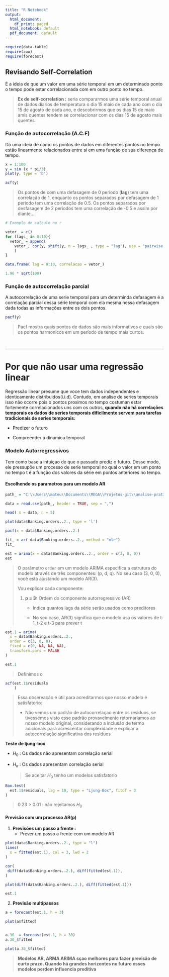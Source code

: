 ```yaml
---
title: "R Notebook"
output:
  html_document:
    df_print: paged
  html_notebook: default
  pdf_document: default
---
```


```r
require(data.table)
require(zoo)
require(forecast)
```

## Revisando Self-Correlation

É a ideia de que um valor em uma série temporal em um determinado ponto o tempo pode estar correlacionada com em outro ponto no tempo.

> **Ex de self-correlation :** seria compararmos uma série temporal anual de dados diarios de temperatura o dia 15 maio de cada ano com o dia 15 de agosto de cada ano, e descobrirmos que os dias 15 de maio amis quentes tendem se correlacionar com os dias 15 de agosto mais quentes.

### Função de autocorrelação (A.C.F)

Dá uma ideia de como os pontos de dados em diferentes pontos no tempo estão linearmente relacionados entre si em uma função de sua diferença de tempo.

```r
x = 1:100
y = sin (x * pi/3)
plot(y, type = 'b')
```

```r
acf(y)
```

> Os pontos de com uma defasagem de 0 periodo (**lag**) tem uma correlação de 1, enquanto os pontos separados por defasagem de 1 periodo tem uma correlação de 0.5. Os pontos separados por desfasagem de 2 periodos tem uma correlação de -0.5 e assim por diante....

```r
# Exemplo de calculo no r

vetor_ = c()
for (lags_ in 0:10){
  vetor_ = append(
    vetor_, cor(y, shift(y, n = lags_ , type = "lag"), use = "pairwise.complete.obs")
    )
}

data.frame( lag = 0:10, correlacao = vetor_)
```

```r
1.96 * sqrt(100)
```

### Função de autocorrelação parcial

A autocorrelação de uma serie temporal para um determinda defasagem é a correlação parcial dessa série temporal com ela mesma nessa defasagem dada todas as informações entre os dois pontos.

```r
pacf(y)
```

> Pacf mostra quais pontos de dados são mais informativos e quais são os pontos harmonicos em um período de tempo mais curtos.

 

------------------------------------------------------------------------

# Por que não usar uma regressão linear

Regressão linear presume que voce tem dados independentes e identicamente distribuidos(i.i.d). Contudo, em analise de series temporais isso não ocorre pois o pontos proximos no tempo costuman estar fortemente correlacionados uns com os outros, **quando não há correlações temporais os dados de series temporais dificilmente servem para tarefas tradicionais de series temporais:**

-   Predizer o futuro

-   Compreender a dinamica temporal

### Modelo Autorregressivos

Tem como base a intuiçao de que o passado prediz o futuro. Desse modo, ele pressupõe um processo de serie temporal no qual o valor em um ponto no tempo t é a função dos valores da série em pontos anteriores no tempo.

#### Escolhendo os parametros para um modelo AR

```r
path_ = "C:\\Users\\mateu\\Documents\\MEGA\\Projetos-git\\analise-pratica-series-temporais_predicao-stats-ml\\capitulo-6\\datasets\\Daily_Demand_Forecasting_Orders.csv"

data = read.csv(path_, header = TRUE, sep = ",")

head( x = data, n = 5)
```

```r
plot(data$Banking.orders..2., type = 'l')
```

```r
pacf(x = data$Banking.orders..2.)
```

```r
fit_ = ar( data$Banking.orders..2., method = "mle")
fit_
```

```r
est = arima(x = data$Banking.orders..2., order = c(3, 0, 0))
est
```

> O parâmetro `order` em um modelo ARIMA especifica a estrutura do modelo através de três componentes: (p, d, q). No seu caso (3, 0, 0), você está ajustando um modelo AR(3).
>
> Vou explicar cada componente:
>
> 1.  **p = 3:** Ordem do componente autorregressivo (AR)
>
>     -   Indica quantos lags da série serão usados como preditores
>
>     -   No seu caso, AR(3) significa que o modelo usa os valores de t-1, t-2 e t-3 para prever t

```r
est.1 = arima(
  x = data$Banking.orders..2.,
  order = c(3, 0, 0),
  fixed = c(0, NA, NA, NA),
  transform.pars = FALSE
)

est.1
```

> Definimos o

```r
acf(est.1$residuals
    )
```

> Essa observação é útil para acreditarmos que nosso modelo é satisfatorio:
>
> -   Não vemos um padrão de autocorrelaçao entre os residuos, se tivessemos visto esse padrão provavelmente retornariamos ao nosso modelo original, considerando a inclusão de termo adicionais para acrescentar complexidade e explicar a autocorrelação significativa dos residuos

**Teste de ljung-box**

-   $H_0$ : Os dados não apresentam correlação serial

-   $H_a$ : Os dados apresentam correlação serial

    > Se aceitar $H_0$ tenho um modelos satisfatorio

```r
Box.test(
  est.1$residuals, lag = 10, type = "Ljung-Box", fitdf = 3
)
```

> 0.23 \> 0.01 : não rejeitamos $H_0$

#### Previsão com um processo AR(p)

1.  **Previsões um passo a frente :**
    -   Prever um passo a frente com um modelo AR

```r
plot(data$Banking.orders..2., type = "l")
lines(
  x = fitted(est.1), col = 3, lwd = 2
)
```

```r
cor(
 diff(data$Banking.orders..2.), diff(fitted(est.1)), 
)
```

```r
plot(diff(data$Banking.orders..2.), diff(fitted(est.1)))
```

```r
est.1
```

2.  **Previsão multipassos**

```r
a = forecast(est.1, h = 3)

```

```r
plot(a$fitted)
```

```r
```

```r
a.30_ = forecast(est.1, h = 30)
a.30_$fitted
```

```r
plot(a.30_$fitted)
```

> **Modelos AR, ARMA ARIMA sçao melhores para fazer previsão de curto prazo. Quando há grandes horizontes no futuro esses modelos perdem influencia preditiva**
